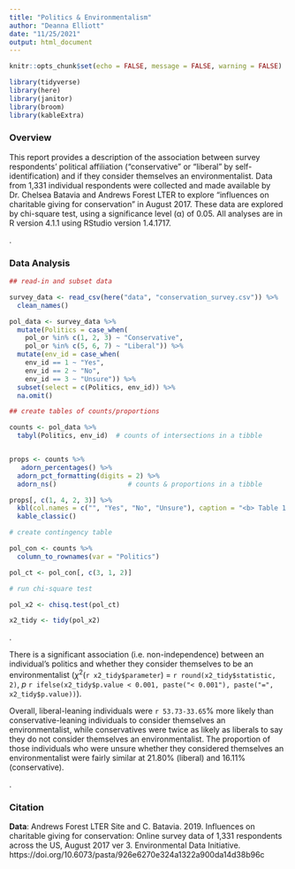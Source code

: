 ```yaml
---
title: "Politics & Environmentalism"
author: "Deanna Elliott"
date: "11/25/2021"
output: html_document
---
```


```r
knitr::opts_chunk$set(echo = FALSE, message = FALSE, warning = FALSE)

library(tidyverse)
library(here)
library(janitor)
library(broom)
library(kableExtra)
```

### Overview

This report provides a description of the association between survey respondents’ political affiliation (“conservative” or “liberal” by self-identification) and if they consider themselves an environmentalist. Data from 1,331 individual respondents were collected and made available by Dr. Chelsea Batavia and Andrews Forest LTER to explore "influences on charitable giving for conservation" in August 2017. These data are explored by chi-square test, using  a significance level (α) of 0.05. All analyses are in R version 4.1.1 using RStudio version 1.4.1717.

.

### Data Analysis

```r

## read-in and subset data

survey_data <- read_csv(here("data", "conservation_survey.csv")) %>% 
  clean_names()

pol_data <- survey_data %>%
  mutate(Politics = case_when(
    pol_or %in% c(1, 2, 3) ~ "Conservative",
    pol_or %in% c(5, 6, 7) ~ "Liberal")) %>% 
  mutate(env_id = case_when(
    env_id == 1 ~ "Yes",
    env_id == 2 ~ "No",
    env_id == 3 ~ "Unsure")) %>% 
  subset(select = c(Politics, env_id)) %>% 
  na.omit()
```


```r

## create tables of counts/proportions

counts <- pol_data %>% 
  tabyl(Politics, env_id)  # counts of intersections in a tibble


props <- counts %>% 
   adorn_percentages() %>%
  adorn_pct_formatting(digits = 2) %>% 
  adorn_ns()                  # counts & proportions in a tibble
```

```r

props[, c(1, 4, 2, 3)] %>% 
  kbl(col.names = c("", "Yes", "No", "Unsure"), caption = "<b> Table 1. Environmental opinion by political alignment. </b> Counts and proportions of conservatives versus liberals who answered either 'yes', 'no', or 'unsure' to the statement 'I consider myself an environmentalist.'") %>% 
  kable_classic()


```

```r

# create contingency table

pol_con <- counts %>% 
  column_to_rownames(var = "Politics") 

pol_ct <- pol_con[, c(3, 1, 2)]
```

```r

# run chi-square test

pol_x2 <- chisq.test(pol_ct)

x2_tidy <- tidy(pol_x2)
```
.

There is a significant association (i.e. non-independence) between an individual's politics and whether they consider themselves to be an environmentalist ($\chi$^2^(`r x2_tidy$parameter`) = `r round(x2_tidy$statistic, 2)`, *p* `r ifelse(x2_tidy$p.value < 0.001, paste("< 0.001"), paste("=", x2_tidy$p.value))`).


Overall, liberal-leaning individuals were `r 53.73-33.65`% more likely than conservative-leaning individuals to consider themselves an environmentalist, while conservatives were twice as likely as liberals to say they do not consider themselves an environmentalist. The proportion of those individuals who were unsure whether they considered themselves an environmentalist were fairly similar at 21.80% (liberal) and 16.11% (conservative).

.

### Citation

**Data**: Andrews Forest LTER Site and C. Batavia. 2019. Influences on charitable giving for conservation: Online survey data of 1,331 respondents across the US, August 2017 ver 3. Environmental Data Initiative. https://doi.org/10.6073/pasta/926e6270e324a1322a900da14d38b96c
